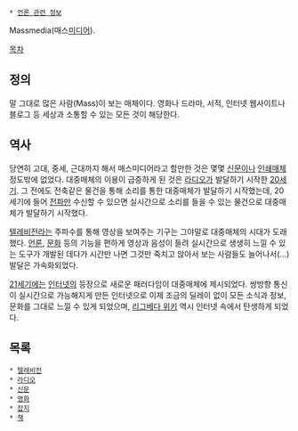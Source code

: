  * [[언론 관련 정보]]

Massmedia(매스[[미디어]]). 

[[목차]]
== 정의 ==
말 그대로 많은 사람(Mass)이 보는 매체이다. 영화나 드라마, 서적, 인터넷 웹사이트나 블로그 등 세상과 소통할 수 있는 모든 것이 해당한다. 

== 역사 ==
당연히 고대, 중세, 근대까지 해서 매스미디어라고 할만한 것은 몇몇 [[신문]]이나 [[인쇄]]매체 정도밖에 없었다. 대중매체의 이용이 급증하게 된 것은 [[라디오]]가 발달하기 시작한 [[20세기]]. 그 전에도 전축같은 물건을 통해 소리를 통한 대중매체가 발달하기 시작했는데, 20세기에 들어 [[전파]]만 수신할 수 있으면 실시간으로 소리를 들을 수 있는 물건으로 대중매체가 발달하기 시작했다. 

[[텔레비전]]라는 주파수를 통해 영상을 보여주는 기구는 그야말로 대중매체의 시대가 도래했다. [[언론]], [[문화]] 등의 기능을 편하게 영상과 음성이 들려 실시간으로 생생히 느낄 수 있는 도구가 개발된 데다가 시간만 나면 그것만 죽치고 앉아서 보는 사람들도 늘어나서(...) 발달은 가속화되었다. 

[[21세기]]에는 [[인터넷]]의 등장으로 새로운 패러다임이 대중매체에 제시되었다. 쌍방향 통신이 실시간으로 가능해지게 만든 인터넷으로 이제 조금의 딜레이 없이 모든 소식과 정보, 문화를 그대로 느낄 수 있게 되었으며, [[리그베다 위키]] 역시 인터넷 속에서 탄생하게 되었다. 

== 목록 ==
 * [[텔레비전]]
 * [[라디오]]
 * [[신문]]
 * [[영화]]
 * [[잡지]]
 * [[책]]

